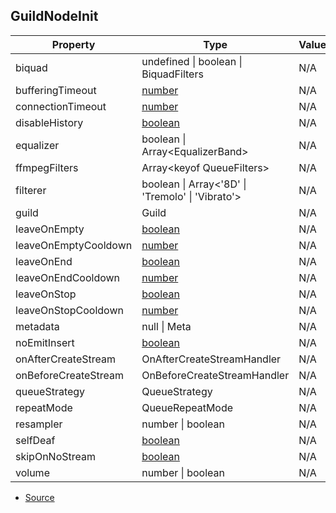 ## GuildNodeInit

| Property | Type | Value |
| ----------- | ----------- | ----------- |
| biquad | undefined \| boolean \| BiquadFilters | N/A |
| bufferingTimeout | [number](https://developer.mozilla.org/en-US/docs/Web/JavaScript/Reference/Global_Objects/Number) | N/A |
| connectionTimeout | [number](https://developer.mozilla.org/en-US/docs/Web/JavaScript/Reference/Global_Objects/Number) | N/A |
| disableHistory | [boolean](https://developer.mozilla.org/en-US/docs/Web/JavaScript/Reference/Global_Objects/Boolean) | N/A |
| equalizer | boolean \| Array\<EqualizerBand> | N/A |
| ffmpegFilters | Array\<keyof QueueFilters> | N/A |
| filterer | boolean \| Array\<'8D' \| 'Tremolo' \| 'Vibrato'> | N/A |
| guild | Guild | N/A |
| leaveOnEmpty | [boolean](https://developer.mozilla.org/en-US/docs/Web/JavaScript/Reference/Global_Objects/Boolean) | N/A |
| leaveOnEmptyCooldown | [number](https://developer.mozilla.org/en-US/docs/Web/JavaScript/Reference/Global_Objects/Number) | N/A |
| leaveOnEnd | [boolean](https://developer.mozilla.org/en-US/docs/Web/JavaScript/Reference/Global_Objects/Boolean) | N/A |
| leaveOnEndCooldown | [number](https://developer.mozilla.org/en-US/docs/Web/JavaScript/Reference/Global_Objects/Number) | N/A |
| leaveOnStop | [boolean](https://developer.mozilla.org/en-US/docs/Web/JavaScript/Reference/Global_Objects/Boolean) | N/A |
| leaveOnStopCooldown | [number](https://developer.mozilla.org/en-US/docs/Web/JavaScript/Reference/Global_Objects/Number) | N/A |
| metadata | null \| Meta | N/A |
| noEmitInsert | [boolean](https://developer.mozilla.org/en-US/docs/Web/JavaScript/Reference/Global_Objects/Boolean) | N/A |
| onAfterCreateStream | OnAfterCreateStreamHandler | N/A |
| onBeforeCreateStream | OnBeforeCreateStreamHandler | N/A |
| queueStrategy | QueueStrategy | N/A |
| repeatMode | QueueRepeatMode | N/A |
| resampler | number \| boolean | N/A |
| selfDeaf | [boolean](https://developer.mozilla.org/en-US/docs/Web/JavaScript/Reference/Global_Objects/Boolean) | N/A |
| skipOnNoStream | [boolean](https://developer.mozilla.org/en-US/docs/Web/JavaScript/Reference/Global_Objects/Boolean) | N/A |
| volume | number \| boolean | N/A |


- [Source](https://github.com/Androz2091/discord-player/blob/cb6c009/packages/discord-player/src/Structures/GuildQueue.ts#L19)